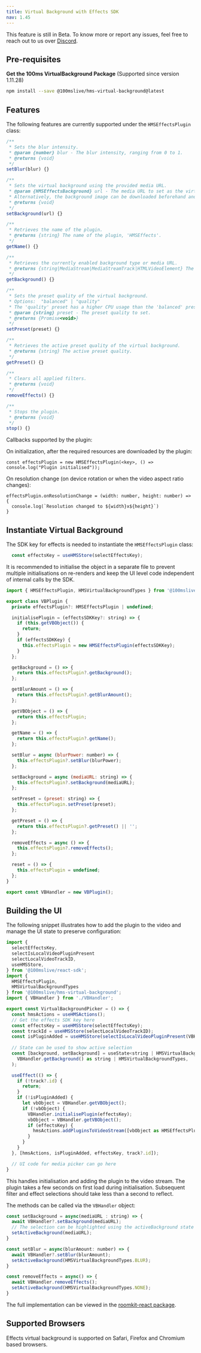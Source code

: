 ```yaml
---
title: Virtual Background with Effects SDK
nav: 1.45
---
```


<Note type="warning">
    This feature is still in Beta. To know more or report any issues, feel free to reach out to us
    over <a href={'https://discord.com/invite/kGdmszyzq2'}>Discord</a>.
</Note>


## Pre-requisites

**Get the 100ms VirtualBackground Package** (Supported since version 1.11.28)

```bash section=GetHMSVirtualBackgroundPackage sectionIndex=1
npm install --save @100mslive/hms-virtual-background@latest
```

## Features

The following features are currently supported under the `HMSEffectsPlugin` class:

```js
/**
 * Sets the blur intensity.
 * @param {number} blur - The blur intensity, ranging from 0 to 1.
 * @returns {void}
 */
setBlur(blur) {}

/**
 * Sets the virtual background using the provided media URL.
 * @param {HMSEffectsBackground} url - The media URL to set as the virtual background.
 * Alternatively, the background image can be downloaded beforehand and passed to setBackground as objectURL
 * @returns {void}
 */
setBackground(url) {}

/**
 * Retrieves the name of the plugin.
 * @returns {string} The name of the plugin, 'HMSEffects'.
 */
getName() {}

/**
 * Retrieves the currently enabled background type or media URL.
 * @returns {string|MediaStream|MediaStreamTrack|HTMLVideoElement} The background type or media URL.
 */
getBackground() {}

/**
 * Sets the preset quality of the virtual background.
 * Options:  "balanced" | "quality"
 * The 'quality' preset has a higher CPU usage than the 'balanced' preset which is the default
 * @param {string} preset - The preset quality to set.
 * @returns {Promise<void>}
 */
setPreset(preset) {}

/**
 * Retrieves the active preset quality of the virtual background.
 * @returns {string} The active preset quality.
 */
getPreset() {}

/**
 * Clears all applied filters.
 * @returns {void}
 */
removeEffects() {}

/**
 * Stops the plugin.
 * @returns {void}
 */
stop() {}

```

Callbacks supported by the plugin:

On initialization, after the required resources are downloaded by the plugin:

```
const effectsPlugin = new HMSEffectsPlugin(<key>, () => console.log("Plugin initialised"));

```

On resolution change (on device rotation or when the video aspect ratio changes):

```
effectsPlugin.onResolutionChange = (width: number, height: number) => {
  console.log(`Resolution changed to ${width}x${height}`)
}
```

## Instantiate Virtual Background

The SDK key for effects is needed to instantiate the `HMSEffectsPlugin` class:

```jsx
  const effectsKey = useHMSStore(selectEffectsKey);
```

It is recommended to initialise the object in a separate file to prevent multiple initialisations on re-renders and keep the UI level code independent of internal calls by the SDK.


```js
import { HMSEffectsPlugin, HMSVirtualBackgroundTypes } from '@100mslive/hms-virtual-background';

export class VBPlugin {
  private effectsPlugin?: HMSEffectsPlugin | undefined;

  initialisePlugin = (effectsSDKKey?: string) => {
    if (this.getVBObject()) {
      return;
    }
    if (effectsSDKKey) {
      this.effectsPlugin = new HMSEffectsPlugin(effectsSDKKey);
    }
  };

  getBackground = () => {
    return this.effectsPlugin?.getBackground();
  };

  getBlurAmount = () => {
    return this.effectsPlugin?.getBlurAmount();
  };

  getVBObject = () => {
    return this.effectsPlugin;
  };

  getName = () => {
    return this.effectsPlugin?.getName();
  };

  setBlur = async (blurPower: number) => {
    this.effectsPlugin?.setBlur(blurPower);
  };

  setBackground = async (mediaURL: string) => {
    this.effectsPlugin?.setBackground(mediaURL);
  };

  setPreset = (preset: string) => {
    this.effectsPlugin.setPreset(preset);
  };

  getPreset = () => {
    return this.effectsPlugin?.getPreset() || '';
  };

  removeEffects = async () => {
    this.effectsPlugin?.removeEffects();
  };

  reset = () => {
    this.effectsPlugin = undefined;
  };
}

export const VBHandler = new VBPlugin();
```

## Building the UI

The following snippet illustrates how to add the plugin to the video and manage the UI state to preserve configuration:

```jsx
import {
  selectEffectsKey,
  selectIsLocalVideoPluginPresent
  selectLocalVideoTrackID,
  useHMSStore,
} from '@100mslive/react-sdk';
import { 
  HMSEffectsPlugin, 
  HMSVirtualBackgroundTypes
} from '@100mslive/hms-virtual-background';
import { VBHandler } from './VBHandler';

export const VirtualBackgroundPicker = () => {
  const hmsActions = useHMSActions();
  // Get the effects SDK key here
  const effectsKey = useHMSStore(selectEffectsKey);
  const trackId = useHMSStore(selectLocalVideoTrackID);
  const isPluginAdded = useHMSStore(selectIsLocalVideoPluginPresent(VBHandler?.getName() || ''));
  
  // State can be used to show active selection
  const [background, setBackground] = useState<string | HMSVirtualBackgroundTypes>(
    VBHandler.getBackground() as string | HMSVirtualBackgroundTypes,
  );

  useEffect(() => {
    if (!track?.id) {
      return;
    }
    if (!isPluginAdded) {
      let vbObject = VBHandler.getVBObject();
      if (!vbObject) {
        VBHandler.initialisePlugin(effectsKey);
        vbObject = VBHandler.getVBObject();
        if (effectsKey) {
          hmsActions.addPluginsToVideoStream([vbObject as HMSEffectsPlugin]);
        } 
      }
    }
  }, [hmsActions, isPluginAdded, effectsKey, track?.id]);

  // UI code for media picker can go here
}

```

This handles initialisation and adding the plugin to the video stream. The plugin takes a few seconds on first load during initialisation. Subsequent filter and effect selections should take less than a second to reflect.

The methods can be called via the `VBHandler` object:
```jsx
const setBackground = async(mediaURL : string) => {
  await VBHandler?.setBackground(mediaURL);
  // The selection can be highlighted using the activeBackground state
  setActiveBackground(mediaURL);
}

const setBlur = async(blurAmount: number) => {
  await VBHandler?.setBlur(blurAmount);
  setActiveBackground(HMSVirtualBackgroundTypes.BLUR);
}

const removeEffects = async() => {
  await VBHandler.removeEffects();
  setActiveBackground(HMSVirtualBackgroundTypes.NONE);
}
```


The full implementation can be viewed in the [roomkit-react package](https://github.com/100mslive/web-sdks/blob/main/packages/roomkit-react/src/Prebuilt/components/VirtualBackground/VBPicker.tsx).


## Supported Browsers

Effects virtual background is supported on Safari, Firefox and Chromium based browsers.<br/>
